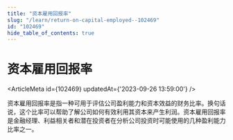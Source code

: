 ```yaml
---
title: "资本雇用回报率"
slug: "/learn/return-on-capital-employed--102469"
id: "102469"
hide_table_of_contents: true
---
```



# 资本雇用回报率

<ArticleMeta id={102469} updatedAt={'2023-09-26 13:59:00'} />
<div className='border-solid border-b border-t-0 my-4 border-[var(--ifm-color-gray-300)]' />

资本雇用回报率是指一种可用于评估公司盈利能力和资本效益的财务比率。换句话说，这个比率可以帮助了解公司如何有效利用其资本来产生利润。资本雇用回报率是金融经理、利益相关者和潜在投资者在分析公司投资时可能使用的几种盈利能力比率之一。
